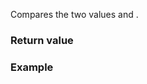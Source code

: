 {{cpp/chrono/title|1=operator=={{small|(std::chrono::year_month_weekday)}}}}
{{cpp/chrono/year_month_weekday/navbar}}
{{dcl begin}}
{{dcl header|chrono}}
{{dcl|since=c++20|1=
constexpr bool operator==( const std::chrono::year_month_weekday&amp; x,
                           const std::chrono::year_month_weekday&amp; y ) noexcept;
}}
{{dcl end}}

Compares the two {{tt|year_month_weekday}} values {{c|x}} and {{c|y}}.

{{cpp/note synthesized eq}}

===Return value===
{{c|1=x.year() == y.year() &amp;&amp; x.month() == y.month() &amp;&amp; x.weekday_indexed() == y.weekday_indexed()}}

===Example===
{{example
|code=
#include &lt;chrono&gt;
#include &lt;iostream&gt;
using namespace std::chrono;
 
int main()
{
    constexpr auto ymwdi1{Wednesday[1]/January/2021};
    constexpr year_month_weekday ymwdi2{year(2021), month(1), weekday(3)[1]};
    std::cout &lt;&lt; std::boolalpha &lt;&lt; (ymwdi1 == ymwdi2) &lt;&lt; '\n';
}
|output=
true
}}

{{langlinks|es|ja|ru|zh}}